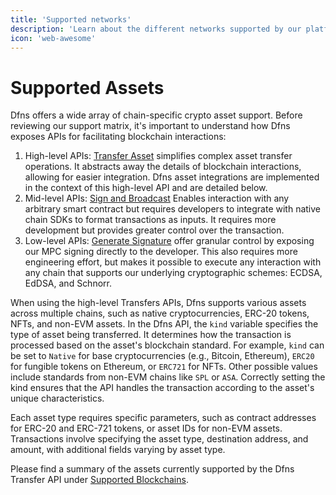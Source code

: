 ```yaml
---
title: 'Supported networks'
description: 'Learn about the different networks supported by our platform.'
icon: 'web-awesome'
---
```


# Supported Assets

Dfns offers a wide array of chain-specific crypto asset support.  Before reviewing our support matrix, it's important to understand how Dfns exposes APIs for facilitating blockchain interactions:

1. High-level APIs: [Transfer Asset](https://docs.dfns.co/d/api-docs/wallets/transfer-asset-from-wallet) simplifies complex asset transfer operations. It abstracts away the details of blockchain interactions, allowing for easier integration. Dfns asset integrations are implemented in the context of this high-level API and are detailed below.
2. Mid-level APIs: [Sign and Broadcast](https://docs.dfns.co/d/api-docs/wallets/broadcast-transaction-from-wallet) Enables interaction with any arbitrary smart contract but requires developers to integrate with native chain SDKs to format transactions as inputs. It requires more development but provides greater control over the transaction.
3. Low-level APIs: [Generate Signature](https://docs.dfns.co/d/api-docs/wallets/generate-signature-from-wallet) offer granular control by exposing our MPC signing directly to the developer.  This also requires more engineering effort, but makes it possible to execute any interaction with any chain that supports our underlying cryptographic schemes: ECDSA, EdDSA, and Schnorr.

When using the high-level Transfers APIs, Dfns supports various assets across multiple chains, such as native cryptocurrencies, ERC-20 tokens, NFTs, and non-EVM assets. In the Dfns API, the `kind` variable specifies the type of asset being transferred. It determines how the transaction is processed based on the asset's blockchain standard. For example, `kind` can be set to `Native` for base cryptocurrencies (e.g., Bitcoin, Ethereum), `ERC20` for fungible tokens on Ethereum, or `ERC721` for NFTs. Other possible values include standards from non-EVM chains like `SPL` or `ASA`. Correctly setting the kind ensures that the API handles the transaction according to the asset's unique characteristics.&#x20;

Each asset type requires specific parameters, such as contract addresses for ERC-20 and ERC-721 tokens, or asset IDs for non-EVM assets. Transactions involve specifying the asset type, destination address, and amount, with additional fields varying by asset type. &#x20;

Please find a summary of the assets currently supported by the Dfns Transfer API under [Supported Blockchains](https://docs.dfns.co/d/api-docs/wallets#supported-networks).

